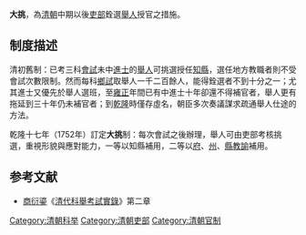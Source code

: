 '''大挑'''，為[[清朝|清朝]]中期以後[[吏部|吏部]]銓選[[舉人|舉人]]授官之措施。

==制度描述==
清初舊制：已考三科[[會試|會試]]未中[[進士|進士]]的[[舉人|舉人]]可挑選授任[[知縣|知縣]]，選任地方教職者則不受會試次數限制。然而每科[[鄉試|鄉試]]取舉人一千二百餘人，能得銓選者不到十分之一；尤其進士又優先於舉人選班，至[[雍正|雍正]]年間已有中進士十年卻還不得補官者，舉人更有拖延到三十年仍未補官者；到[[乾隆|乾隆]]時僅存虛名，朝臣多次奏議謀求疏通舉人仕途的方法。

乾隆十七年（1752年）訂定'''大挑'''制：每次會試之後辦理，舉人可由吏部考核挑選，重視形貌與應對能力，一等以知縣補用，二等以[[府|府]]、[[州|州]]、[[縣|縣]][[教諭|教諭]]補用。

==参考文献==
{{refbegin}}
*[[商衍鎏|商衍鎏]]《[[清代科舉考試實錄|清代科舉考試實錄]]》第二章
{{refend}}

[[Category:清朝科举|Category:清朝科举]]
[[Category:清朝吏部|Category:清朝吏部]]
[[Category:清朝官制|Category:清朝官制]]